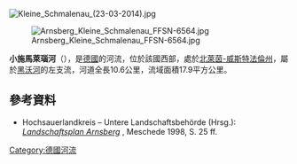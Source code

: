 [[Image:Kleine_Schmalenau_(23-03-2014).jpg|right]]
{{Coord|51|27|51.62|N|8|5|54.07|E|display=title}}

[[Image:Arnsberg_Kleine_Schmalenau_FFSN-6564.jpg|right]]

'''小施馬萊瑙河'''（{{lang-de|Kleine Schmalenau}}），是[[德國|德國]]的河流，位於該國西部，處於[[北萊茵-威斯特法倫州|北萊茵-威斯特法倫州]]，屬於[[黑沃河|黑沃河]]的左支流，河道全長10.6公里，流域面積17.9平方公里。

==參考資料==
* Hochsauerlandkreis – Untere Landschaftsbehörde (Hrsg.): ''[https://gis.hochsauerlandkreis.de/webdaten/lp/lparn.pdf Landschaftsplan Arnsberg] {{Wayback|url=https://gis.hochsauerlandkreis.de/webdaten/lp/lparn.pdf |date=20200613022213 }}'', Meschede 1998, S. 25 ff.

{{Germany-geo-stub}}
[[Category:德國河流|Category:德國河流]]